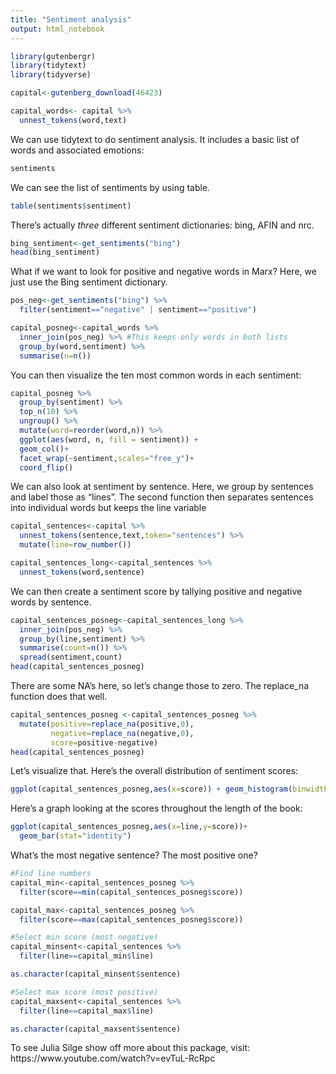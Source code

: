 ```yaml
---
title: "Sentiment analysis"
output: html_notebook
---
```


```r
library(gutenbergr)
library(tidytext)
library(tidyverse)

capital<-gutenberg_download(46423) 

capital_words<- capital %>%
  unnest_tokens(word,text)
```

We can use tidytext to do sentiment analysis. It includes a basic list of words and associated emotions:

```r
sentiments
```

We can see the list of sentiments by using table.

```r
table(sentiments$sentiment)
```

There's actually *three* different sentiment dictionaries: bing, AFIN and nrc. 

```r
bing_sentiment<-get_sentiments("bing")
head(bing_sentiment)
```


What if we want to look for positive and negative words in Marx? Here, we just use the Bing sentiment dictionary.

```r
pos_neg<-get_sentiments("bing") %>%
  filter(sentiment=="negative" | sentiment=="positive")

capital_posneg<-capital_words %>%
  inner_join(pos_neg) %>% #This keeps only words in both lists
  group_by(word,sentiment) %>%
  summarise(n=n())
```

You can then visualize the ten most common words in each sentiment:

```r
capital_posneg %>%
  group_by(sentiment) %>%
  top_n(10) %>%
  ungroup() %>%
  mutate(word=reorder(word,n)) %>%
  ggplot(aes(word, n, fill = sentiment)) +
  geom_col()+
  facet_wrap(~sentiment,scales="free_y")+
  coord_flip()
```

We can also look at sentiment by sentence. Here, we group by sentences and label those as "lines". The second function then separates sentences into individual words but keeps the line variable

```r
capital_sentences<-capital %>%
  unnest_tokens(sentence,text,token="sentences") %>%
  mutate(line=row_number()) 

capital_sentences_long<-capital_sentences %>%
  unnest_tokens(word,sentence)
```

We can then create a sentiment score by tallying positive and negative words by sentence.

```r
capital_sentences_posneg<-capital_sentences_long %>%
  inner_join(pos_neg) %>%
  group_by(line,sentiment) %>%
  summarise(count=n()) %>%
  spread(sentiment,count)
head(capital_sentences_posneg)
```
There are some NA's here, so let's change those to zero. The replace_na function does that well.

```r
capital_sentences_posneg <-capital_sentences_posneg %>%
  mutate(positive=replace_na(positive,0),
         negative=replace_na(negative,0),
         score=positive-negative)
head(capital_sentences_posneg)
```

Let's visualize that. Here's the overall distribution of sentiment scores:

```r
ggplot(capital_sentences_posneg,aes(x=score)) + geom_histogram(binwidth=0.5)
```

Here's a graph looking at the scores throughout the length of the book: 

```r
ggplot(capital_sentences_posneg,aes(x=line,y=score))+
  geom_bar(stat="identity")
```

What's the most negative sentence? The most positive one?

```r
#Find line numbers
capital_min<-capital_sentences_posneg %>%
  filter(score==min(capital_sentences_posneg$score))

capital_max<-capital_sentences_posneg %>%
  filter(score==max(capital_sentences_posneg$score))

#Select min score (most negative)
capital_minsent<-capital_sentences %>%
  filter(line==capital_min$line) 

as.character(capital_minsent$sentence)

#Select max score (most positive)
capital_maxsent<-capital_sentences %>%
  filter(line==capital_max$line) 

as.character(capital_maxsent$sentence)
```

To see Julia Silge show off more about this package, visit: https://www.youtube.com/watch?v=evTuL-RcRpc


